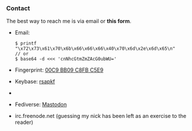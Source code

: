 
<Head title="Contact" />

### Contact

The best way to reach me is via email or __<Link to="/form">this form</Link>__.

- Email:

  ```
  $ printf "\x72\x73\x61\x70\x6b\x66\x66\x66\x40\x70\x6d\x2e\x6d\x65\n"
  // or
  $ base64 -d <<< 'cnNhcGtmZmZAcG0ubWU='
  ```

- Fingerprint: [00C9 BB09 C8FB C5E9](https://keybase.io/rsapkf)
- Keybase: [rsapkf](https://keybase.io/rsapkf)
- [ matrix ]: [@rowreduction:matrix.org](https://matrix.to/#/@rowreduction:matrix.org)
- Fediverse: [Mastodon](https://mastodon.social/@rsapkf)
- irc.freenode.net (guessing my nick has been left as an exercise to the reader)